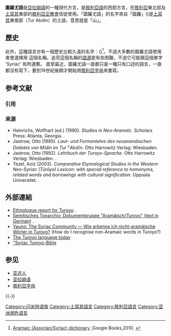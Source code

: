 {{Infobox language
| name          = 圖羅尤語 (Tûrôyo)
| nativename    = <span dir="rtl">ܛܘܪܝܐ</span> ''{{unicode|Ṭuroyo}}'', <span dir="rtl">ܨܘܪܝܬ</span> ''{{unicode|Ṣurayt}}'', <span dir="rtl">ܣܘܪܝܝܐ</span> ''Sëryoyo''
| pronunciation = /tˤurˈɔjɔ/, /sˤuˈrajt/, /sərˈjɔjɔ/
| states        = 主要在[[土耳其|土耳其]]及[[敘利亞|敘利亞]]，亦有在[[阿根廷|阿根廷]]、[[澳大利亞|澳大利亞]]、[[比利時|比利時]]、[[巴西|巴西]]、[[加拿大|加拿大]]、[[德國|德國]]、[[伊拉克|伊拉克]]、[[黎巴嫩|黎巴嫩]]、[[荷蘭|荷蘭]]、[[瑞典|瑞典]]及[[美國|美國]]有相當的語言人口。
| region        = [[土耳其|土耳其]]東南部的[[马尔丁省|马尔丁省]]；[[敘利亞|敘利亞]]東北部的[[哈塞克|哈塞克]]及[[加米什利|加米什利]]。
| speakers      = 約8.4萬人<ref name="ethnologue">{{cite web |title=Turoyo |url=http://www.ethnologue.com/show_language.asp?code=tru |publisher=ethnologue.com |accessdate=2008-01-05 |language=en |archive-date=2012-09-25 |archive-url=https://web.archive.org/web/20120925190012/http://www.ethnologue.com/show_language.asp?code=tru |dead-url=no }}</ref>
| familycolor   = Afro-Asiatic
| fam1          = [[亞非語系|亞非語系]]
| fam2          = [[閃語族|閃語族]]
| fam3          = [[西部閃語亞族|西部閃語亞族]]
| fam4          = [[中部閃語下族|中部閃語下族]]
| fam5          = [[西北閃語支|西北語支]]
| fam6          = [[亞拉姆語|亞拉姆語]]
| fam7          = 東亞拉姆語
| fam8          = [[新亞拉姆語|北部新亞拉姆語]]
| fam9          = [[中部新亞拉姆語|中部新亞拉姆語]]
| script        = [[Syriac_alphabet|Syriac abjad]] (Serto variant)，在[[瑞典|瑞典]]說圖羅尤語的人採用一種改良了的[[拉丁字母|拉丁字母]]。
| iso2          = sem
| iso3          = tru
<!-- 過時參數 | SIL           = SYR -->
| vitality      = s
}}
'''圖羅尤語'''是[[亞拉姆語|亞拉姆語]]的一種現代方言，是[[敘利亞語|敘利亞語]]的西部方言，在[[敘利亞|敘利亞]]東北部及[[土耳其|土耳其]]東部的[[敘利亞正教會|敘利亞正教會]]信徒使用。「圖羅尤語」的名字來自「圖羅」(''{{unicode|ṭuro}}'')是[[土耳其|土耳其]]東南部{{le|圖爾阿布丁|Tur Abdin}}（Tur Abdin）的土語，意思就是「山」。

==歷史==
此外，這種語言亦有一個歷史比較久遠的名字：(''{{unicode|Ṣurayt}}'')<ref>[http://books.google.com/books?id=uobw_kBXx74C&printsec=frontcover#PPA36,M1 Aramaic (Assyrian/Syriac) dictionary ] {{Wayback|url=http://books.google.com/books?id=uobw_kBXx74C&printsec=frontcover#PPA36,M1 |date=20201025142503 }},Google Books,2010. {{en icon}}</ref>，不過大多數的圖羅尤語使用者會選擇用 ''{{unicode|Ṭuroyo}}'' 這個名稱。追究這個名稱的[[语源学|語源]]是有些困難，不過它可能跟這個單字 'Syriac' 有所連繫。
直至最近，圖羅尤語一直都只是一種只有口述的語言，一直都沒有寫下，要到19世紀後期才開始用[[敘利亞字母|敘利亞字母]]來書寫。

== 参考文献 ==
=== 引用 ===
{{Reflist|30em}}

=== 来源 ===
{{refbegin}}
* Heinrichs, Wolfhart (ed.) (1990). ''Studies in Neo-Aramaic''. Scholars Press: Atlanta, Georgia. {{ISBN|1-55540-430-8}}.
* Jastrow, Otto (1985). ''Laut- und Formenlehre des neuaramäischen Dialekts von Mīdin im Ṭur  <sup>c</sup>Abdīn''. Otto Harrowitz Verlag: Wiesbaden.
* Jastrow, Otto (1992). ''Lehrbuch der Ṭuroyo-Sprache''. Otto Harrowitz Verlag: Wiesbaden. {{ISBN|3-447-03213-8}}.
* Tezel, Aziz (2003). ''Comparative Etymological Studies in the Western Neo-Syriac (Ṭūrōyo) Lexicon: with special reference to homonyms, related words and borrowings with cultural signification''. Uppsala Universitet. {{ISBN|91-554-5555-7}}.
{{refend}}

== 外部連結 ==
{{refbegin}}
*[http://www.ethnologue.com/show_language.asp?code=tru Ethnologue report for Turoyo] {{Wayback|url=http://www.ethnologue.com/show_language.asp?code=tru |date=20120925190012 }}.
*[http://semarch.uni-hd.de/dokumentgruppen.php4?ST_ID=5&DT_ID=106 Semitisches Tonarchiv: Dokumentgruppe "Aramäisch/Turoyo" (text in German)] {{Wayback|url=http://semarch.uni-hd.de/dokumentgruppen.php4?ST_ID=5&DT_ID=106 |date=20060113121807 }}.
*[http://www.yauno.com/modules.php?name=News&file=article&sid=226 Yauno: The Syriac Community — Wie erkenne ich nicht-aramäische Wörter in Turoyo?]{{Wayback|url=http://www.yauno.com/modules.php?name=News&file=article&sid=226 |date=20050323094645 }} (How do I recognise non-Aramaic words in Turoyo?)
*[https://web.archive.org/web/20070925024141/http://www.jaas.org/edocs/v1/jastrow.pdf The Turoyo language today]
*[http://www.msihoye.de "Syriac Turoyo-Bible] {{Wayback|url=http://www.msihoye.de/ |date=20200427104211 }}
{{refend}}

== 参见 ==
{{incubator|code=tru}}
{{Portal|语言}}
* [[亚述人|亚述人]]
* [[亚拉姆语|亚拉姆语]]
* [[敘利亞字母|敘利亞字母]]

{{-}}
{{Neo-Aramaic}}

[[Category:闪米特语族|Category:闪米特语族]]
[[Category:土耳其語言|Category:土耳其語言]]
[[Category:敘利亞語言|Category:敘利亞語言]]
[[Category:亚洲濒危语言|Category:亚洲濒危语言]]